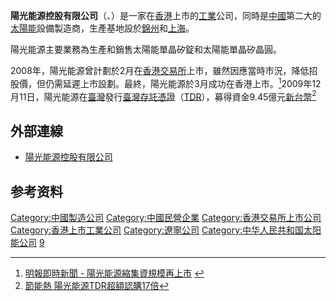 '''陽光能源控股有限公司'''（{{sehk|0757}}、{{twse|9157}}）是一家在[[香港|香港]]上市的[[工業|工業]]公司，同時是[[中國|中國]]第二大的[[太陽能|太陽能]]設備製造商，生產基地設於[[錦州|錦州]]和[[上海|上海]]。

陽光能源主要業務為生產和銷售太陽能單晶矽錠和太陽能單晶矽晶圓。

2008年，陽光能源曾計劃於2月在[[香港交易所|香港交易所]]上市，雖然因應當時市況，降低招股價，但仍需延遲上市設劃。最終，陽光能源於3月成功在香港上市。<ref>[http://www.mpinews.com/htm/INews/20080311/ea31011a.htm 明報即時新聞 - 陽光能源縮集資規模再上市] {{webarchive|url=https://web.archive.org/web/20080515165901/http://www.mpinews.com/htm/INews/20080311/ea31011a.htm |date=2008-05-15 }}</ref>2009年12月11日，陽光能源在[[臺灣|臺灣]]發行[[臺灣存託憑證|臺灣存託憑證]]（[[TDR|TDR]]），募得資金9.45億元[[新台幣|新台幣]]<ref>[http://dailynews.sina.com/bg/tw/twfinance/cna/20091207/0339939226.html 節能熱 陽光能源TDR超額認購17倍]</ref>

== 外部連線 ==
* [http://www.solargiga.com/ 陽光能源控股有限公司]

==参考资料==
<references/>

[[Category:中國製造公司|Category:中國製造公司]]
[[Category:中國民營企業|Category:中國民營企業]]
[[Category:香港交易所上市公司|Category:香港交易所上市公司]]
[[Category:香港上市工業公司|Category:香港上市工業公司]]
[[Category:遼寧公司|Category:遼寧公司]]
[[Category:中华人民共和国太阳能公司|Category:中华人民共和国太阳能公司]]
[[Category:臺灣證券交易所上市公司|9]]